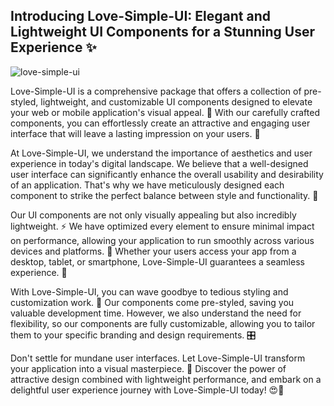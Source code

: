 ## Introducing Love-Simple-UI: Elegant and Lightweight UI Components for a Stunning User Experience ✨

![love-simple-ui](https://user-images.githubusercontent.com/77252075/239666261-f2292f5a-8a31-4fbc-92a7-651c2920143c.png)

Love-Simple-UI is a comprehensive package that offers a collection of pre-styled, lightweight, and customizable UI components designed to elevate your web or mobile application's visual appeal. 🚀 With our carefully crafted components, you can effortlessly create an attractive and engaging user interface that will leave a lasting impression on your users. 💖

At Love-Simple-UI, we understand the importance of aesthetics and user experience in today's digital landscape. We believe that a well-designed user interface can significantly enhance the overall usability and desirability of an application. That's why we have meticulously designed each component to strike the perfect balance between style and functionality. 💯

Our UI components are not only visually appealing but also incredibly lightweight. ⚡️ We have optimized every element to ensure minimal impact on performance, allowing your application to run smoothly across various devices and platforms. 📱 Whether your users access your app from a desktop, tablet, or smartphone, Love-Simple-UI guarantees a seamless experience. 🌈

With Love-Simple-UI, you can wave goodbye to tedious styling and customization work. 🎨 Our components come pre-styled, saving you valuable development time. However, we also understand the need for flexibility, so our components are fully customizable, allowing you to tailor them to your specific branding and design requirements. 🎛️

Don't settle for mundane user interfaces. Let Love-Simple-UI transform your application into a visual masterpiece. 🌟 Discover the power of attractive design combined with lightweight performance, and embark on a delightful user experience journey with Love-Simple-UI today! 😍💪
